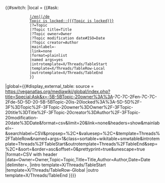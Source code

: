 <noinclude>{{X/Template
|description=
<p>This template displays a table with open and/or closed threads in the Threads tab.</p>
<p class="alert-light text-dark border p-3">This template builds on the extensions [https://www.mediawiki.org/wiki/Extension:Semantic_MediaWiki Semantic MediaWiki], [https://www.mediawiki.org/wiki/Extension:StructuredDiscussions Structured Discussions], [https://www.mediawiki.org/wiki/Extension:Semantic_Structured_Discussions Semantic Structured Discussions] and [https://www.mediawiki.org/wiki/Extension:External_Data Exernal Data]. Since Structured Discussions is unmaintained as of December 2023, it's uncertain if this will be continued to be used on here. For a discussion on alternatives see [[Atlas:Development/Agenda|Agenda / External forum]].

==== How threads are listed ====

<p>The table is generated via a Semantic MediaWiki request that lists threads with the following properties:</p>

<p class="code"><nowiki>[[Topic owner::{{{sourcepage}}}||{{{sourcepage}}}/en||{{{sourcepage}}}/de]]</nowiki><br><nowiki>[[Topic is locked::{{{Topic is locked}}}]]</nowiki>
</p>

As shown above, the call returns threads from untranslated and translated pages. However, the supported languages are currently hardcoded into the request. If the overall setup stays in use then this should be changed in the future, e.g. through a Lua module with a pertinent function.

The following property values are returned: Topic title, author, date, and language.

==== Parser functions used ====

<p>For source=local the request is made via the [https://www.mediawiki.org/wiki/Extension:Semantic_MediaWiki SMW] parser function <code>#ask:</code>; display format is determined by templates (see dependencies).</p>

<p>For source=global the request is made via the [https://www.mediawiki.org/wiki/Extension:External_Data External data] parser function <code>#display_external_table</code>. The <code>source</code> parameter is set to the URL of a call to the Semantic MediaWiki API of Atlas Global. Parameter values are already hypen encoded when they're parsed into this template from the [[Template:Section/Transclude|Section/Transclude]] template. The list of threads is fetched in "CSV with header" format; display format is determined by templates (see dependencies).</p>
|extensions=
{{X/Template/Extension|extension=StructuredDiscussions}}
{{X/Template/Extension|extension=Semantic_Structured_Discussions}}
{{X/Template/Extension|extension=Semantic_MediaWiki}}
{{X/Template/Extension|extension=External_Data}}
|templates=
{{X/Template/Template|1|template=Section/Define}}
{{X/Template/Template|2|template=Section/Transclude}}
{{X/Template/Template|3|template=X/Encoder}}
{{X/Template/Template|3|template=X/Threads/DisplayThreads}}
{{X/Template/Template|4|template=X/Threads/TableStart}}
{{X/Template/Template|4|template=X/Threads/TableRow-Local}}
{{X/Template/Template|4|template=X/Threads/TableRow-Global}}
{{X/Template/Template|4|template=X/Threads/TableEnd}}
|templatedata=
<templatedata>
{
    "description": "",
    "params": {
        "source": {
            "label": "Source",
            "type": "string",
            "required": true,
            "description": "Local or global wiki.",
            "suggestedvalues": ["local", "global"]
        },
        "sourcepage": {
            "label": "Sourcepage",
            "type": "string",
            "required": true,
            "description": "Pagename of the section with namespace but without language code."
        },
        "Topic is locked": {
            "label": "Topic is locked",
            "type": "boolean",
            "required": true,
            "description": "Used to indicate if template should display open or closed threads.",
            "suggestedvalues": ["true", "false"]
        }
    }
}
</templatedata>
}}</noinclude><includeonly><!--
-->{{#switch: {{{source}}}
|local =    {{#ask:
            [[Topic owner::{{{sourcepage}}}||{{{sourcepage}}}/en||{{{sourcepage}}}/de]]
            [[Topic is locked::{{{Topic is locked}}}]]
            |?=Topic
            |?Topic title=Title
            |?Topic owner=Owner
            |?Topic modification date#ISO=Date
            |?Topic creator=Author
            |mainlabel=-
            |link=none
            |format=plainlist
            |named args=yes
            |introtemplate=X/Threads/TableStart
            |template=X/Threads/TableRow-Local
            |outrotemplate=X/Threads/TableEnd
            }}
|global={{#display_external_table: source = https://veganatlas.org/mediawiki/global/index.php?title=Special:Ask&x=-5B-5BTopic-20owner%3A%3A{{{sourcepage}}}-7C-7C{{{sourcepage}}}-2Fen-7C-7C{{{sourcepage}}}-2Fde-5D-5D-20-5B-5BTopic-20is-20locked%3A%3A{{{Topic is locked}}}-5D-5D%2F-3F%3DTopic%2F-3FTopic-20owner%3DOwner%2F-3FTopic-20title%3DTitle%2F-3FTopic-20creator%3DAuthor%2F-3FTopic-20modification-20date%3DDate&format=csv&limit=20&link=none&headers=show&mainlabel=-&searchlabel=CSV&propsep=%2C+&valuesep=%2C+&template=Threads%2FTableRow&named+args=1&class=sortable+wikitable+smwtable&introtemplate=Threads%2FTableStart&outrotemplate=Threads%2FTableEnd&sep=%2C+&sort=&order=asc&offset=0&prettyprint=true&unescape=true
|format=CSV with header
|data=Owner=Owner,Topic=Topic,Title=Title,Author=Author,Date=Date
|delimiter=,
|intro template=X/Threads/TableStart
|template=X/Threads/TableRow-Global
|outro template=X/Threads/TableEnd
}}}}</includeonly>